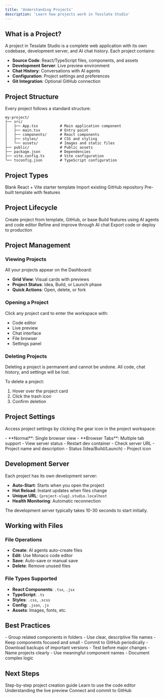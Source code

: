```yaml
---
title: 'Understanding Projects'
description: 'Learn how projects work in Tesslate Studio'
---
```


## What is a Project?

A project in Tesslate Studio is a complete web application with its own codebase, development server, and AI chat history. Each project contains:

- **Source Code**: React/TypeScript files, components, and assets
- **Development Server**: Live preview environment
- **Chat History**: Conversations with AI agents
- **Configuration**: Project settings and preferences
- **Git Integration**: Optional GitHub connection

## Project Structure

Every project follows a standard structure:

```
my-project/
├── src/
│   ├── App.tsx          # Main application component
│   ├── main.tsx         # Entry point
│   ├── components/      # React components
│   ├── styles/          # CSS and styling
│   └── assets/          # Images and static files
├── public/              # Public assets
├── package.json         # Dependencies
├── vite.config.ts       # Vite configuration
└── tsconfig.json        # TypeScript configuration
```

## Project Types

<CardGroup cols={3}>
  <Card title="Template" icon="file-code">
    Blank React + Vite starter template
  </Card>
  <Card title="GitHub Import" icon="github">
    Import existing GitHub repository
  </Card>
  <Card title="Base" icon="layer-group">
    Pre-built template with features
  </Card>
</CardGroup>

## Project Lifecycle

<Steps>
  <Step title="Creation">
    Create project from template, GitHub, or base
  </Step>
  <Step title="Development">
    Build features using AI agents and code editor
  </Step>
  <Step title="Iteration">
    Refine and improve through AI chat
  </Step>
  <Step title="Deployment">
    Export code or deploy to production
  </Step>
</Steps>

## Project Management

### Viewing Projects

All your projects appear on the Dashboard:
- **Grid View**: Visual cards with previews
- **Project Status**: Idea, Build, or Launch phase
- **Quick Actions**: Open, delete, or fork

### Opening a Project

Click any project card to enter the workspace with:
- Code editor
- Live preview
- Chat interface
- File browser
- Settings panel

### Deleting Projects

<Warning>
  Deleting a project is permanent and cannot be undone. All code, chat history, and settings will be lost.
</Warning>

To delete a project:
1. Hover over the project card
2. Click the trash icon
3. Confirm deletion

## Project Settings

Access project settings by clicking the gear icon in the project workspace:

<AccordionGroup>
  <Accordion icon="browser" title="Preview Mode">
    - **Normal**: Single browser view
    - **Browser Tabs**: Multiple tab support
  </Accordion>

  <Accordion icon="server" title="Development Server">
    - View server status
    - Restart dev container
    - Check server URL
  </Accordion>

  <Accordion icon="sliders" title="General Settings">
    - Project name and description
    - Status (Idea/Build/Launch)
    - Project icon
  </Accordion>
</AccordionGroup>

## Development Server

Each project has its own development server:

- **Auto-Start**: Starts when you open the project
- **Hot Reload**: Instant updates when files change
- **Unique URL**: `{project-slug}.studio.localhost`
- **Health Monitoring**: Automatic reconnection

<Info>
  The development server typically takes 10-30 seconds to start initially.
</Info>

## Working with Files

### File Operations

- **Create**: AI agents auto-create files
- **Edit**: Use Monaco code editor
- **Save**: Auto-save or manual save
- **Delete**: Remove unused files

### File Types Supported

- **React Components**: `.tsx`, `.jsx`
- **TypeScript**: `.ts`
- **Styles**: `.css`, `.scss`
- **Config**: `.json`, `.js`
- **Assets**: Images, fonts, etc.

## Best Practices

<AccordionGroup>
  <Accordion icon="lightbulb" title="Organize Your Files">
    - Group related components in folders
    - Use clear, descriptive file names
    - Keep components focused and small
  </Accordion>

  <Accordion icon="floppy-disk" title="Save Regularly">
    - Commit to GitHub periodically
    - Download backups of important versions
    - Test before major changes
  </Accordion>

  <Accordion icon="messages" title="Use Descriptive Names">
    - Name projects clearly
    - Use meaningful component names
    - Document complex logic
  </Accordion>
</AccordionGroup>

## Next Steps

<CardGroup cols={2}>
  <Card
    title="Create Your First Project"
    icon="plus"
    href="/guides/creating-projects"
  >
    Step-by-step project creation guide
  </Card>
  <Card
    title="Code Editor Guide"
    icon="code"
    href="/guides/code-editor"
  >
    Learn to use the code editor
  </Card>
  <Card
    title="Live Preview"
    icon="eye"
    href="/guides/live-preview"
  >
    Understanding the live preview
  </Card>
  <Card
    title="GitHub Integration"
    icon="github"
    href="/guides/github-integration"
  >
    Connect and commit to GitHub
  </Card>
</CardGroup>

